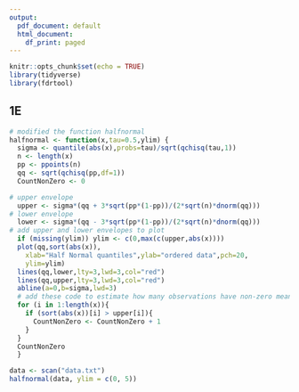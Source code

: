 ```yaml
---
output:
  pdf_document: default
  html_document:
    df_print: paged
---
```


```r
knitr::opts_chunk$set(echo = TRUE)
library(tidyverse)
library(fdrtool)

```







## 1E
```r

# modified the function halfnormal
halfnormal <- function(x,tau=0.5,ylim) {
  sigma <- quantile(abs(x),probs=tau)/sqrt(qchisq(tau,1))
  n <- length(x)
  pp <- ppoints(n)
  qq <- sqrt(qchisq(pp,df=1))
  CountNonZero <- 0

# upper envelope
  upper <- sigma*(qq + 3*sqrt(pp*(1-pp))/(2*sqrt(n)*dnorm(qq)))
# lower envelope
  lower <- sigma*(qq - 3*sqrt(pp*(1-pp))/(2*sqrt(n)*dnorm(qq)))
# add upper and lower envelopes to plot
  if (missing(ylim)) ylim <- c(0,max(c(upper,abs(x))))
  plot(qq,sort(abs(x)),
    xlab="Half Normal quantiles",ylab="ordered data",pch=20,
    ylim=ylim)
  lines(qq,lower,lty=3,lwd=3,col="red")
  lines(qq,upper,lty=3,lwd=3,col="red")
  abline(a=0,b=sigma,lwd=3)
  # add these code to estimate how many observations have non-zero mean.
  for (i in 1:length(x)){
    if (sort(abs(x))[i] > upper[i]){
      CountNonZero <- CountNonZero + 1
    }
  }
  CountNonZero
  }

data <- scan("data.txt")
halfnormal(data, ylim = c(0, 5))


```
